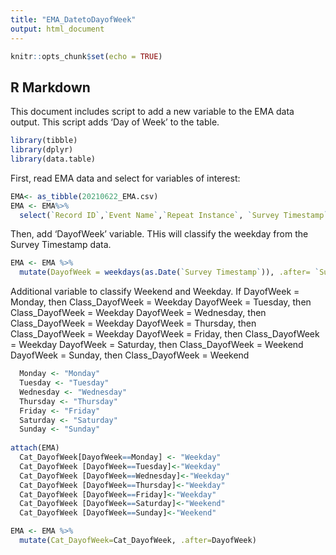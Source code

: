 ```yaml
---
title: "EMA_DatetoDayofWeek"
output: html_document
---
```


```r
knitr::opts_chunk$set(echo = TRUE)
```

## R Markdown

This document includes script to add a new variable to the EMA data output. This script adds 'Day of Week' to the table. 
```r
library(tibble)
library(dplyr)
library(data.table)

```


First, read EMA data and select for variables of interest:
```r
EMA<- as_tibble(20210622_EMA.csv)
EMA <- EMA%>%
  select(`Record ID`,`Event Name`,`Repeat Instance`, `Survey Timestamp`, Distressed, Excited, Upset, Scared, Enthusiastic, Alert, Inspired, Nervous, Determined, Afraid)
```

Then, add 'DayofWeek' variable. THis will classify the weekday from the Survey Timestamp data.
```r
EMA <- EMA %>%
  mutate(DayofWeek = weekdays(as.Date(`Survey Timestamp`)), .after= `Survey Timestamp`)

```

Additional variable to classify Weekend and Weekday.
If    DayofWeek = Monday, then Class_DayofWeek = Weekday
      DayofWeek = Tuesday, then Class_DayofWeek = Weekday
      DayofWeek = Wednesday, then Class_DayofWeek = Weekday
      DayofWeek = Thursday, then Class_DayofWeek = Weekday
      DayofWeek = Friday, then Class_DayofWeek = Weekday
      DayofWeek = Saturday, then Class_DayofWeek = Weekend
      DayofWeek = Sunday, then Class_DayofWeek = Weekend
```r
  Monday <- "Monday"
  Tuesday <- "Tuesday"
  Wednesday <- "Wednesday"
  Thursday <- "Thursday"
  Friday <- "Friday"
  Saturday <- "Saturday"
  Sunday <- "Sunday"
  
attach(EMA)
  Cat_DayofWeek[DayofWeek==Monday] <- "Weekday"
  Cat_DayofWeek [DayofWeek==Tuesday]<-"Weekday"
  Cat_DayofWeek [DayofWeek==Wednesday]<-"Weekday"
  Cat_DayofWeek [DayofWeek==Thursday]<-"Weekday"
  Cat_DayofWeek [DayofWeek==Friday]<-"Weekday"
  Cat_DayofWeek [DayofWeek==Saturday]<-"Weekend"
  Cat_DayofWeek [DayofWeek==Sunday]<-"Weekend"

EMA <- EMA %>%
  mutate(Cat_DayofWeek=Cat_DayofWeek, .after=DayofWeek)
```
      
  

